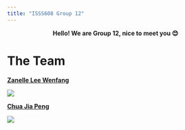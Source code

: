 ```yaml
---
title: "ISSS608 Group 12"
---
```


::: {style="text-align: center"}
**Hello! We are Group 12, nice to meet you 😊**
:::

# The Team

[**Zanelle Lee Wenfang**](https://www.linkedin.com/in/zanellelee/)

![](zanelle.jpeg)

[**Chua Jia Peng**](https://www.linkedin.com/in/chuajp/)

![](images/Corporate headshot 2022.jpg)
